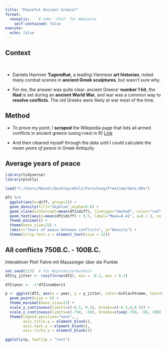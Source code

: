 ---
title: "Peaceful Ancient Greece?"
format: 
  revealjs:    # oder 'html' für Webseite
    self-contained: false
execute:
  echo: false
---



## Context 

<br>

- Daniela Hammer **Tugendhat**, a leading Viennese **art historian**, noted many combat scenes in **ancient Greek sculptures**, but wasn’t sure why.

- For me, the answer was quite clear: ancient Greece' **number 1 hit**, the **Iliad** is set during an **ancient World War**, and war was a common way to **resolve conflicts**. The old Greeks were likely at war most of the time.

## Method

- To prove my point, I **scraped** the Wikipedia page that lists all armed conflicts in ancient greece (using rvest in R)   [Link](https://de.wikipedia.org/wiki/Liste_von_Kriegen_und_Schlachten_in_der_Antike)  

- And then cleaned myself through the data until I could calculate the *mean years of peace* in Greek Antiquity 


## Average years of peace 

```{r}
library(tidyverse)
library(plotly)

load("C:/Users/Manuel/Desktop/mholz/Forschung/Freetime/data.RDa")

df1 %>% 
  ggplot(aes(x=diff, group=1)) + 
  geom_density(fill="skyblue",alpha=0.6) + 
  geom_vline(xintercept=mean(df1$diff), linetype="dashed", color="red") +
  geom_text(aes(x=mean(df1$diff) + 5.5, label="Mean=8.41", y=0.1 ), colour="red")+ 
  theme_minimal() + 
  theme(base_size=22) +
  labs(x="Years of peace between conflicts", y="Density") + 
  theme(strip.text.x = element_text(size = 22))

```


## All conflicts 750B.C. - 100B.C. 

Interaktiver Plot! Fahre mit Mauszeiger über die Punkte

```{r, fig.width=10, fig.height=6}
set.seed(123)  # für Reproduzierbarkeit
df2$y_jitter <- runif(nrow(df2), min = -0.2, max = 0.2)

df2$year <- -1*df2$numbers1

p <- ggplot(df2, aes(x = year, y = y_jitter, color=Schlachtname, text=Schlachtname)) + 
  geom_point(size = 6) + 
  theme_minimal(base_size=22) +
  scale_y_continuous(limits=c(-0.5, 0.5), breaks=c(-0.5,0,0.5)) + 
  scale_x_continuous(limits=c(-750, -50), breaks=c(seq(-750, -50, 100))) + 
  theme(legend.position="none", , 
        axis.title.y = element_blank(),
        axis.text.y = element_blank(),
        axis.ticks.y = element_blank()) 

ggplotly(p, tooltip = "text")
```




